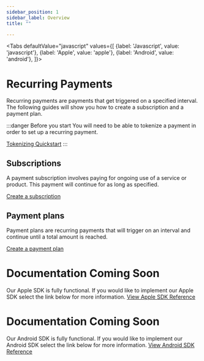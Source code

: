 ```yaml
---
sidebar_position: 1
sidebar_label: Overview
title: ""

---
```




<Tabs
  defaultValue="javascript"
  values={[
    {label: 'Javascript', value: 'javascript'},
    {label: 'Apple', value: 'apple'},
    {label: 'Android', value: 'android'},
  ]}>
  
  <TabItem value="javascript">

# Recurring Payments
Recurring payments are payments that get triggered on a specified interval. The following guides will show you how to create a subscription and a payment plan. 

:::danger Before you start
You will need to be able to tokenize a payment in order to set up a recurring payment. 

<a href= "../../online_payments/tokenizing/quickstart" class="button button--primary button--md">Tokenizing Quickstart</a>
:::

## Subscriptions
A payment subscription involves paying for ongoing use of a service or product. This payment will continue for as long as specified.

<a href= "../../recurring_payments/create_a_subscription" class="button button--primary button--md">Create a subscription</a>

## Payment plans
Payment plans are recurring payments that will trigger on an interval and continue until a total amount is reached. 

<a href= "../../recurring_payments/create_a_payment_plan" class="button button--primary button--md">Create a payment plan</a>



</TabItem>
  <TabItem value="apple">

# Documentation Coming Soon
Our Apple SDK is fully functional. If you would like to implement our Apple SDK select the link below for more information.
<a href= "../../sdk/apple/main" class="button button--primary button--md">View Apple SDK Reference</a>

  </TabItem>

  <TabItem value="android">

# Documentation Coming Soon
Our Android SDK is fully functional. If you would like to implement our Android SDK select the link below for more information.
<a href= "../../sdk/android/main" class="button button--primary button--md">View Android SDK Reference</a>

  </TabItem>

</Tabs>






